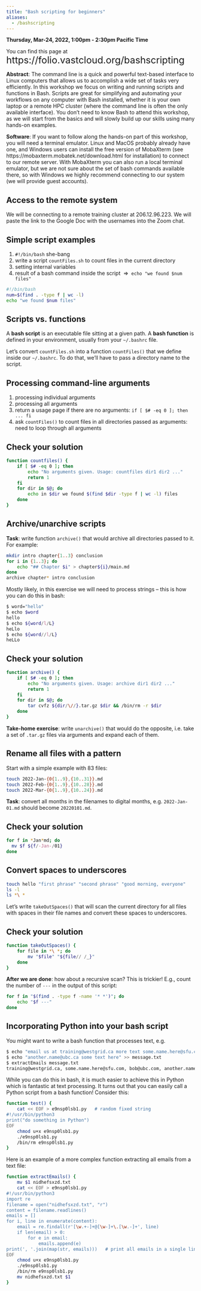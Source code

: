 ```yaml
---
title: "Bash scripting for beginners"
aliases:
  - /bashscripting
---
```


**Thursday, Mar-24, 2022, 1:00pm - 2:30pm Pacific Time**

You can find this page at &nbsp;
<span style="font-size:1.8em;">https://folio.vastcloud.org/bashscripting</span>

**Abstract**: The command line is a quick and powerful text-based interface to Linux computers that allows us
to accomplish a wide set of tasks very efficiently. In this workshop we focus on writing and running scripts
and functions in Bash. Scripts are great for simplifying and automating your workflows on any computer with
Bash installed, whether it is your own laptop or a remote HPC cluster (where the command line is often the
only available interface). You don't need to know Bash to attend this workshop, as we will start from the
basics and will slowly build up our skills using many hands-on examples.

**Software**: If you want to follow along the hands-on part of this workshop, you will need a terminal emulator. Linux
and MacOS probably already have one, and Windows users can install the free version of MobaXterm (see
https://mobaxterm.mobatek.net/download.html for installation) to connect to our remote server. With MobaXterm you can
also run a local terminal emulator, but we are not sure about the set of bash commands available there, so with Windows
we highly recommend connecting to our system (we will provide guest accounts).

## Access to the remote system

We will be connecting to a remote training cluster at 206.12.96.223. We will paste the link to the Google Doc with the
usernames into the Zoom chat.

## Simple script examples

1. `#!/bin/bash` she-bang
1. write a script `countFiles.sh` to count files in the current directory
1. setting internal variables
1. result of a bash command inside the script $~\Rightarrow~$ `echo "we found $num files"`

```sh
#!/bin/bash
num=$(find . -type f | wc -l)
echo "we found $num files"
```

## Scripts vs. functions

A **bash script** is an executable file sitting at a given path. A **bash function** is defined in your environment,
usually from your `~/.bashrc` file.

Let's convert `countFiles.sh` into a function `countFiles()` that we define inside our `~/.bashrc`. To do that, we'll
have to pass a directory name to the script.

## Processing command-line arguments

1. processing individual arguments
1. processing all arguments
1. return a usage page if there are no arguments: `if [ $# -eq 0 ]; then ... fi`
1. ask `countFiles()` to count files in all directories passed as arguments: need to loop through all arguments

::: {.callout-caution collapse="true"}
## Check your solution
```sh
function countfiles() {
    if [ $# -eq 0 ]; then
        echo "No arguments given. Usage: countfiles dir1 dir2 ..."
        return 1
    fi
    for dir in $@; do
        echo in $dir we found $(find $dir -type f | wc -l) files
    done
}
```
:::

## Archive/unarchive scripts

**Task**: write function `archive()` that would archive all directories passed to it. For example:

```sh
mkdir intro chapter{1..3} conclusion
for i in {1..3}; do
    echo "## Chapter $i" > chapter${i}/main.md
done
archive chapter* intro conclusion
```

Mostly likely, in this exercise we will need to process strings -- this is how you can do this in bash:

```sh
$ word="hello"
$ echo $word
hello
$ echo ${word/l/L}
heLlo
$ echo ${word//l/L}
heLLo
```

::: {.callout-caution collapse="true"}
## Check your solution
```sh
function archive() {
    if [ $# -eq 0 ]; then
        echo "No arguments given. Usage: archive dir1 dir2 ..."
        return 1
    fi
    for dir in $@; do
        tar cvfz ${dir/\//}.tar.gz $dir && /bin/rm -r $dir
    done
}
```
:::

**Take-home exercise**: write `unarchive()` that would do the opposite, i.e. take a set of `.tar.gz` files via arguments
  and expand each of them.

## Rename all files with a pattern

Start with a simple example with 83 files:

```sh
touch 2022-Jan-{0{1..9},{10..31}}.md
touch 2022-Feb-{0{1..9},{10..28}}.md
touch 2022-Mar-{0{1..9},{10..24}}.md
```

**Task**: convert all months in the filenames to digital months, e.g. `2022-Jan-01.md` should become `20220101.md`.

::: {.callout-caution collapse="true"}
## Check your solution
```sh
for f in *Jan*md; do
  mv $f ${f/-Jan-/01}
done
```
:::

## Convert spaces to underscores

```sh
touch hello "first phrase" "second phrase" "good morning, everyone"
ls -l
ls *\ *
```

Let's write `takeOutSpaces()` that will scan the current directory for all files with spaces in their file names and
convert these spaces to underscores.

::: {.callout-caution collapse="true"}
## Check your solution
```sh
function takeOutSpaces() {
    for file in *\ *; do
	    mv "$file" "${file// /_}"
    done
}
```
:::

**After we are done**: how about a recursive scan? This is trickier! E.g., count the number of `---` in the output of
  this script:

```sh
for f in "$(find . -type f -name '* *')"; do
    echo "$f ---"
done
```

## Incorporating Python into your bash script

You might want to write a bash function that processes text, e.g.

```sh
$ echo "email us at training@westgrid.ca more text some.name.here@sfu.com more text \"bob@ubc.com\"" > message.txt
$ echo "another.name@ubc.ca some text here" >> message.txt
$ extractEmails message.txt
training@westgrid.ca, some.name.here@sfu.com, bob@ubc.com, another.name@ubc.ca
```

While you can do this in bash, it is much easier to achieve this in Python which is fantastic at text processing. It
turns out that you can easily call a Python script from a bash function! Consider this:

```sh
function test() {
    cat << EOF > e9nsp0lsb1.py   # random fixed string
#!/usr/bin/python3
print("do something in Python")
EOF
    chmod u+x e9nsp0lsb1.py
    ./e9nsp0lsb1.py
    /bin/rm e9nsp0lsb1.py
}
```

Here is an example of a more complex function extracting all emails from a text file:

```sh
function extractEmails() {
    mv $1 nidhefsxzd.txt
    cat << EOF > e9nsp0lsb1.py
#!/usr/bin/python3
import re
filename = open("nidhefsxzd.txt", "r")
content = filename.readlines()
emails = []
for i, line in enumerate(content):
    email = re.findall(r'[\w.+-]+@[\w-]+\.[\w.-]+', line)
    if len(email) > 0:
        for e in email:
            emails.append(e)
print(', '.join(map(str, emails)))   # print all emails in a single line without quotes
EOF
    chmod u+x e9nsp0lsb1.py
    ./e9nsp0lsb1.py
    /bin/rm e9nsp0lsb1.py
    mv nidhefsxzd.txt $1
}
```

